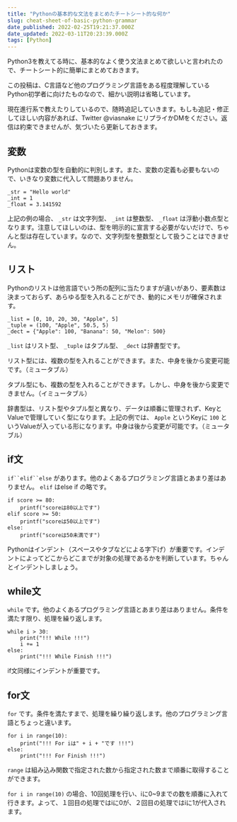 ```yaml
---
title: "Pythonの基本的な文法をまとめたチートシート的な何か"
slug: cheat-sheet-of-basic-python-grammar
date_published: 2022-02-25T19:21:37.000Z
date_updated: 2022-03-11T20:23:39.000Z
tags: [Python]
---
```


Python3を教えてる時に、基本的なよく使う文法まとめて欲しいと言われたので、チートシート的に簡単にまとめておきます。

この投稿は、C言語など他のプログラミング言語をある程度理解しているPython初学者に向けたものなので、細かい説明は省略しています。

現在進行系で教えたりしているので、随時追記していきます。もしも追記・修正してほしい内容があれば、Twitter @viasnake にリプライかDMをください。返信は約束できませんが、気づいたら更新しておきます。

## 変数

Pythonは変数の型を自動的に判別します。また、変数の定義も必要もないので、いきなり変数に代入して問題ありません。

    _str = "Hello world"
    _int = 1
    _float = 3.141592

上記の例の場合、 `_str` は文字列型、 `_int` は整数型、 `_float` は浮動小数点型となります。注意してほしいのは、型を明示的に宣言する必要がないだけで、ちゃんと型は存在しています。なので、文字列型を整数型として扱うことはできません。

## リスト

Pythonのリストは他言語でいう所の配列に当たりますが違いがあり、要素数は決まっておらず、あらゆる型を入れることができ、動的にメモリが確保されます。

    _list = [0, 10, 20, 30, "Apple", 5]
    _tuple = (100, "Apple", 50.5, 5)
    _dect = {"Apple": 100, "Banana": 50, "Melon": 500}
    

`_list` はリスト型、 `_tuple` はタプル型、 `_dect` は辞書型です。

リスト型には、複数の型を入れることができます。また、中身を後から変更可能です。（ミュータブル）

タプル型にも、複数の型を入れることができます。しかし、中身を後から変更できません。（イミュータブル）

辞書型は、リスト型やタプル型と異なり、データは順番に管理されず、KeyとValueで管理していく型になります。上記の例では、 `Apple` というKeyに `100` というValueが入っている形になります。中身は後から変更が可能です。（ミュータブル）

## if文

`if``elif``else` があります。他のよくあるプログラミング言語とあまり差はありません。 `elif` はelse if の略です。

    if score >= 80:
    	printf("scoreは80以上です")
    elif score >= 50:
    	printf("scoreは50以上です")
    else:
    	printf("scoreは50未満です")

Pythonはインデント（スペースやタブなどによる字下げ）が重要です。インデントによってどこからどこまでが対象の処理であるかを判断しています。ちゃんとインデントしましょう。

## while文

`while` です。他のよくあるプログラミング言語とあまり差はありません。条件を満たす限り、処理を繰り返します。

    while i > 30:
    	print("!!! While !!!")
    	i += 1
    else:
    	print("!!! While Finish !!!")
    

if文同様にインデントが重要です。

## for文

`for` です。条件を満たすまで、処理を繰り繰り返します。他のプログラミング言語とちょっと違います。

    for i in range(10):
    	print("!!! For iは" + i + "です !!!")
    else:
    	print("!!! For Finish !!!")
    

`range` は組み込み関数で指定された数から指定された数まで順番に取得することができます。

`for i in range(10)` の場合、10回処理を行い、iに0~9までの数を順番に入れて行きます。よって、１回目の処理ではiに0が、２回目の処理ではiに1が代入されます。
